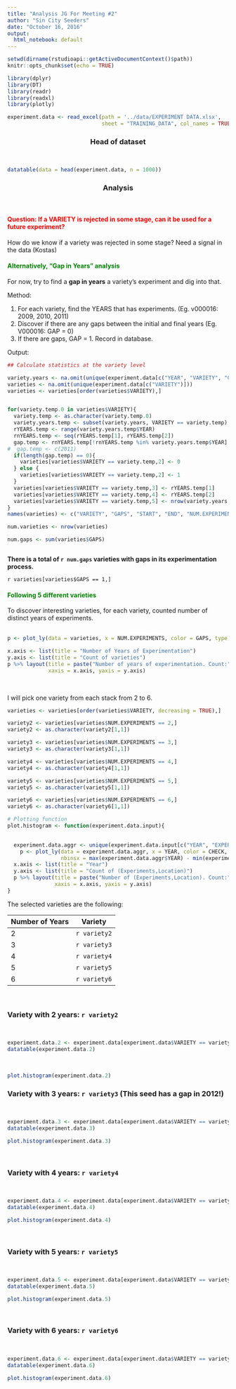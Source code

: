 ```yaml
---
title: "Analysis JG For Meeting #2"
author: "Sin City Seeders"
date: "October 16, 2016"
output: 
  html_notebook: default
---
```




```r
setwd(dirname(rstudioapi::getActiveDocumentContext()$path))
knitr::opts_chunk$set(echo = TRUE)
```

```r
library(dplyr)
library(DT)
library(readr)
library(readxl)
library(plotly)

```


```r
experiment.data <- read_excel(path = '../data/EXPERIMENT DATA.xlsx', 
                              sheet = "TRAINING_DATA", col_names = TRUE)

```

<center><h3>Head of dataset </h3></center>
<BR>

```r
datatable(data = head(experiment.data, n = 1000))
```

<center><h3>Analysis</h3></center>
<br>

#### <span style="color:red"> Question: If a VARIETY is rejected in some stage, can it be used for a future experiment?
</span>

How do we know if a variety was rejected in some stage? Need a signal in the data (Kostas)

#### <span style="color:green">Alternatively, "Gap in Years" analysis </span>

For now, try to find a **gap in years** a variety's experiment and dig into that.

Method:

1. For each variety, find the YEARS that has experiments. (Eg. v000016: 2009, 2010, 2011)
2. Discover if there are any gaps between the initial and final years (Eg. V000016: GAP = 0)
3. If there are gaps, GAP = 1. Record in database.

Output:


```r
## Calculate statistics at the variety level

variety.years <- na.omit(unique(experiment.data[c("YEAR", "VARIETY", "CLASS_OF")]))
varieties <- na.omit(unique(experiment.data[c("VARIETY")]))
varieties <- varieties[order(varieties$VARIETY),]


for(variety.temp.0 in varieties$VARIETY){
  variety.temp <- as.character(variety.temp.0)
  variety.years.temp <- subset(variety.years, VARIETY == variety.temp)
  rYEARS.temp <- range(variety.years.temp$YEAR)
  rnYEARS.temp <- seq(rYEARS.temp[1], rYEARS.temp[2])
  gap.temp <- rnYEARS.temp[!rnYEARS.temp %in% variety.years.temp$YEAR]
#  gap.temp <- c(2011)
  if(length(gap.temp) == 0){
    varieties[varieties$VARIETY == variety.temp,2] <- 0
  } else {
    varieties[varieties$VARIETY == variety.temp,2] <- 1
  }
  varieties[varieties$VARIETY == variety.temp,3] <- rYEARS.temp[1]
  varieties[varieties$VARIETY == variety.temp,4] <- rYEARS.temp[2]
  varieties[varieties$VARIETY == variety.temp,5] <- nrow(variety.years.temp)
}
names(varieties) <- c("VARIETY", "GAPS", "START", "END", "NUM.EXPERIMENTS")

num.varieties <- nrow(varieties)

num.gaps <- sum(varieties$GAPS)



```

**There is a total of `r num.gaps` varieties with gaps in its experimentation process.**

`r varieties[varieties$GAPS == 1,] `

#### <span style="color:green"> Following 5 different varieties </span>

To discover interesting varieties, for each variety, counted number of distinct years of experiments.
<BR>
<BR>

```r

p <- plot_ly(data = varieties, x = NUM.EXPERIMENTS, color = GAPS, type = "histogram")

x.axis <- list(title = "Number of Years of Experimentation")
y.axis <- list(title = "Count of varieties")
p %>% layout(title = paste("Number of years of experimentation. Count:", num.varieties, "varieties."),
             xaxis = x.axis, yaxis = y.axis)


```

<br>

I will pick one variety from each stack from 2 to 6.

```r

varieties <- varieties[order(varieties$VARIETY, decreasing = TRUE),]

variety2 <- varieties[varieties$NUM.EXPERIMENTS == 2,]
variety2 <- as.character(variety2[1,1])

variety3 <- varieties[varieties$NUM.EXPERIMENTS == 3,]
variety3 <- as.character(variety3[1,1])

variety4 <- varieties[varieties$NUM.EXPERIMENTS == 4,]
variety4 <- as.character(variety4[1,1])

variety5 <- varieties[varieties$NUM.EXPERIMENTS == 5,]
variety5 <- as.character(variety5[1,1])

variety6 <- varieties[varieties$NUM.EXPERIMENTS == 6,]
variety6 <- as.character(variety6[1,1])

# Plotting function
plot.histogram <- function(experiment.data.input){

  
  experiment.data.aggr <- unique(experiment.data.input[c("YEAR", "EXPERIMENT", "LOCATION", "VARIETY", "CHECK")])
    p <- plot_ly(data = experiment.data.aggr, x = YEAR, color = CHECK, type = "histogram", 
                 nbinsx = max(experiment.data.aggr$YEAR) - min(experiment.data.aggr$YEAR) + 1)
  x.axis <- list(title = "Year")
  y.axis <- list(title = "Count of (Experiments,Location)")
  p %>% layout(title = paste("Number of (Experiments,Location). Count:", nrow(experiment.data.aggr)),
               xaxis = x.axis, yaxis = y.axis)
}


```

The selected varieties are the following:

Number of Years | Variety
--------------- | -----------
2               | `r variety2`
3               | `r variety3`
4               | `r variety4`
5               | `r variety5`
6               | `r variety6`

<BR>

### Variety with 2 years: `r variety2`
<BR>

```r
experiment.data.2 <- experiment.data[experiment.data$VARIETY == variety2,]
datatable(experiment.data.2)
```
<BR>
```r
plot.histogram(experiment.data.2)
```



### Variety with 3 years: `r variety3` (This seed has a gap in 2012!)
<BR>
```r
experiment.data.3 <- experiment.data[experiment.data$VARIETY == variety3,]
datatable(experiment.data.3)
```

```r
plot.histogram(experiment.data.3)
```

<BR>

### Variety with 4 years: `r variety4`
<BR>
```r
experiment.data.4 <- experiment.data[experiment.data$VARIETY == variety4,]
datatable(experiment.data.4)
```

```r
plot.histogram(experiment.data.4)
```
<BR>

### Variety with 5 years: `r variety5`
<BR>
```r
experiment.data.5 <- experiment.data[experiment.data$VARIETY == variety5,]
datatable(experiment.data.5)
```
```r
plot.histogram(experiment.data.5)
```

<BR>

### Variety with 6 years: `r variety6`
<BR>

```r
experiment.data.6 <- experiment.data[experiment.data$VARIETY == variety6,]
datatable(experiment.data.6)
```

```r
plot.histogram(experiment.data.6)
```



